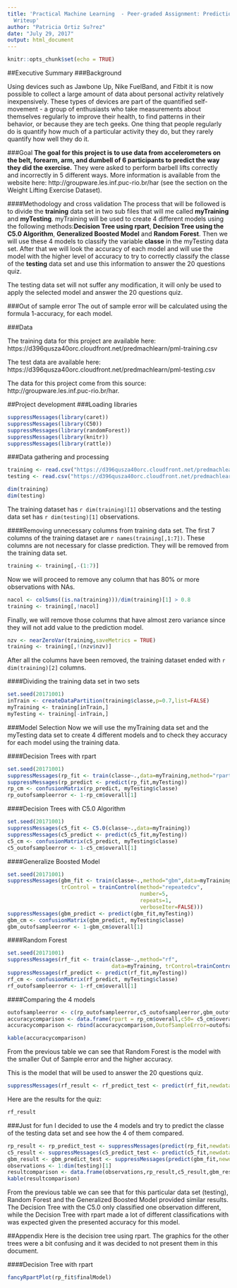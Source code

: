 ```yaml
---
title: 'Practical Machine Learning  - Peer-graded Assignment: Prediction Assignment
  Writeup'
author: "Patricia Ortiz Su?rez"
date: "July 29, 2017"
output: html_document
---
```


```r
knitr::opts_chunk$set(echo = TRUE)
```

##Executive Summary
###Background

Using devices such as Jawbone Up, Nike FuelBand, and Fitbit it is now possible to collect a large amount of data about personal activity relatively inexpensively. These types of devices are part of the quantified self-movement - a group of enthusiasts who take measurements about themselves regularly to improve their health, to find patterns in their behavior, or because they are tech geeks. One thing that people regularly do is quantify how much of a particular activity they do, but they rarely quantify how well they do it.  

###Goal 
**The goal for this project is to use data from accelerometers on the belt, forearm, arm, and dumbell of 6 participants to predict the way they did the exercise.** They were asked to perform barbell lifts correctly and incorrectly in 5 different ways. More information is available from the website here: http://groupware.les.inf.puc-rio.br/har (see the section on the Weight Lifting Exercise Dataset).

####Methodology and cross validation
The process that will be followed is to divide the **training** data set in two sub files that will me called **myTraining** and **myTesting**. myTraining will be used to create 4 different models using the following methods:**Decision Tree using rpart**, **Decision Tree using the C5.0 Algorithm**, **Generalized Boosted Model** and **Random Forest**. Then we will use these 4 models to classify the variable **classe** in the myTesting data set. After that we will look the accuracy of each model and will use the model with the higher level of accuracy to try to correctly classify the classe of the **testing** data set and use this information to answer the 20 questions quiz.

The testing data set will not suffer any modification, it will only be used to apply the selected model and answer the 20 questions quiz.

###Out of sample error
The out of sample error will be calculated using the formula 1-accuracy, for each model.

###Data

The training data for this project are available here: https://d396qusza40orc.cloudfront.net/predmachlearn/pml-training.csv

The test data are available here: https://d396qusza40orc.cloudfront.net/predmachlearn/pml-testing.csv

The data for this project come from this source: http://groupware.les.inf.puc-rio.br/har. 

##Project development
###Loading libraries
```r
suppressMessages(library(caret))
suppressMessages(library(C50))
suppressMessages(library(randomForest))
suppressMessages(library(knitr))
suppressMessages(library(rattle))

```

###Data gathering and processing
```r
training <- read.csv("https://d396qusza40orc.cloudfront.net/predmachlearn/pml-training.csv",header=TRUE, sep=",")
testing <- read.csv("https://d396qusza40orc.cloudfront.net/predmachlearn/pml-testing.csv",header=TRUE, sep=",")

dim(training)
dim(testing)
```

The training dataset has `r dim(training)[1]` observations and the testing data set has `r dim(testing)[1]` observations.


####Removing unnecessary columns from training data set.
The first 7 columns of the training dataset are `r names(training[,1:7])`. These columns are not necessary for classe prediction. They will be removed from the training data set.

```r
training <- training[,-(1:7)] 
```

Now we will proceed to remove any column that has 80% or more observations with NAs.

```r
nacol <- colSums((is.na(training)))/dim(training)[1] > 0.8 
training <- training[,!nacol]
```

Finally, we will remove those columns that have almost zero variance since they will not add value to the prediction model.

```r
nzv <- nearZeroVar(training,saveMetrics = TRUE)
training <- training[,!(nzv$nzv)]
```

After all the columns have been removed, the training dataset ended with `r dim(training)[2]` columns.

####Dividing the training data set in two sets
```r
set.seed(20171001)
inTrain <- createDataPartition(training$classe,p=0.7,list=FALSE)
myTraining <- training[inTrain,]
myTesting <- training[-inTrain,]
```

###Model Selection
Now we will use the myTraining data set and the myTesting data set to create 4 different models and to check they accuracy for each model using the training data.

####Decision Trees with rpart
```r
set.seed(20171001)
suppressMessages(rp_fit <- train(classe~.,data=myTraining,method="rpart"))
suppressMessages(rp_predict <- predict(rp_fit,myTesting))
rp_cm <- confusionMatrix(rp_predict, myTesting$classe)
rp_outofsampleerror <- 1-rp_cm$overall[1]
```
####Decision Trees with C5.0 Algorithm
```r
set.seed(20171001)
suppressMessages(c5_fit <- C5.0(classe~.,data=myTraining))
suppressMessages(c5_predict <- predict(c5_fit,myTesting))
c5_cm <- confusionMatrix(c5_predict, myTesting$classe)
c5_outofsampleerror <- 1-c5_cm$overall[1]
```
####Generalize Boosted Model
```r
set.seed(20171001)
suppressMessages(gbm_fit <- train(classe~.,method="gbm",data=myTraining,verbose=FALSE,
                 trControl = trainControl(method="repeatedcv",
                                          number=5,
                                          repeats=1,
                                          verboseIter=FALSE)))
suppressMessages(gbm_predict <- predict(gbm_fit,myTesting))
gbm_cm <- confusionMatrix(gbm_predict, myTesting$classe)
gbm_outofsampleerror <- 1-gbm_cm$overall[1]
```
####Random Forest
```r
set.seed(20171001)
suppressMessages(rf_fit <- train(classe~.,method="rf",
                                 data=myTraining, trControl=trainControl(method = "cv", number = 4)))
suppressMessages(rf_predict <- predict(rf_fit,myTesting))
rf_cm <- confusionMatrix(rf_predict, myTesting$classe)
rf_outofsampleerror <- 1-rf_cm$overall[1]
```

####Comparing the 4 models
```r
outofsampleerror <- c(rp_outofsampleerror,c5_outofsampleerror,gbm_outofsampleerror,rf_outofsampleerror)
accuracycomparison <- data.frame(rpart = rp_cm$overall,c50= c5_cm$overall,gbm=gbm_cm$overall,rf=rf_cm$overall)
accuracycomparison <- rbind(accuracycomparison,OutofSampleError=outofsampleerror)

kable(accuracycomparison)
```

From the previous table we can see that Random Forest is the model with the smaller Out of Sample error and the higher accuracy.

This is the model that will be used to answer the 20 questions quiz.

```r
suppressMessages(rf_result <- rf_predict_test <- predict(rf_fit,newdata=testing))
```

Here are the results for the quiz:
```r
rf_result
```

###Just for fun
I decided to use the 4 models and try to predict the classe of the testing data set and see how the 4 of them compared.
```r
rp_result <- rp_predict_test <- suppressMessages(predict(rp_fit,newdata=testing))
c5_result <- suppressMessages(c5_predict_test <- predict(c5_fit,newdata=testing))
gbm_result <- gbm_predict_test <- suppressMessages(predict(gbm_fit,newdata=testing))
observations <- 1:dim(testing)[1]
resultcomparison <- data.frame(observations,rp_result,c5_result,gbm_result,rf_result)
kable(resultcomparison)
```

From the previous table we can see that for this particular data set (testing), Random Forest and the Generalized Boosted Model provided similar results. The Decision Tree with the C5.0 only classified one observation different, while the Decision Tree with rpart made a lot of different classifications with was expected given the presented accuracy for this model.

##Appendix
Here is the decision tree using rpart. The graphics for the other trees were a bit confusing and it was decided to not present them in this document.

####Decision Tree with rpart
```r
fancyRpartPlot(rp_fit$finalModel)
```

